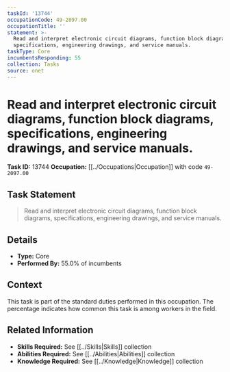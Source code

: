 ```yaml
---
taskId: '13744'
occupationCode: 49-2097.00
occupationTitle: ''
statement: >-
  Read and interpret electronic circuit diagrams, function block diagrams,
  specifications, engineering drawings, and service manuals.
taskType: Core
incumbentsResponding: 55
collection: Tasks
source: onet
---
```

# Read and interpret electronic circuit diagrams, function block diagrams, specifications, engineering drawings, and service manuals.

**Task ID:** 13744
**Occupation:** [[../Occupations|Occupation]] with code `49-2097.00`

## Task Statement

> Read and interpret electronic circuit diagrams, function block diagrams, specifications, engineering drawings, and service manuals.

## Details

- **Type:** Core
- **Performed By:** 55.0% of incumbents

## Context

This task is part of the standard duties performed in this occupation. The percentage indicates how common this task is among workers in the field.

## Related Information

- **Skills Required:** See [[../Skills|Skills]] collection
- **Abilities Required:** See [[../Abilities|Abilities]] collection
- **Knowledge Required:** See [[../Knowledge|Knowledge]] collection
